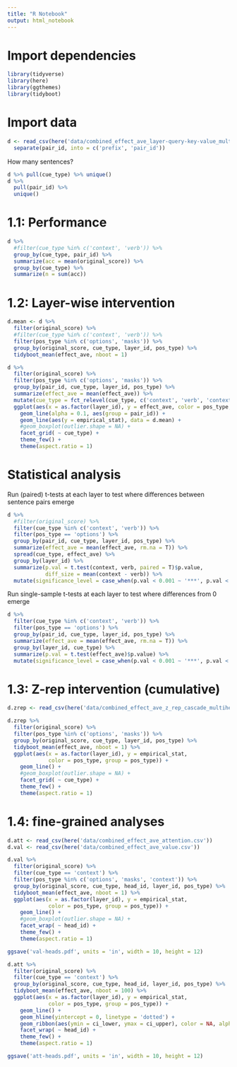 ```yaml
---
title: "R Notebook"
output: html_notebook
---
```


# Import dependencies

```r
library(tidyverse)
library(here)
library(ggthemes)
library(tidyboot)
```

# Import data

```r
d <- read_csv(here('data/combined_effect_ave_layer-query-key-value_multihead.csv')) %>%
  separate(pair_id, into = c('prefix', 'pair_id'))
```

How many sentences?

```r
d %>% pull(cue_type) %>% unique()
d %>% 
  pull(pair_id) %>%
  unique()
```

# 1.1: Performance

```r
d %>%
  #filter(cue_type %in% c('context', 'verb')) %>%
  group_by(cue_type, pair_id) %>%
  summarize(acc = mean(original_score)) %>%
  group_by(cue_type) %>%
  summarize(n = sum(acc))
```

# 1.2: Layer-wise intervention

```r
d.mean <- d %>%
  filter(original_score) %>%
  #filter(cue_type %in% c('context', 'verb')) %>%
  filter(pos_type %in% c('options', 'masks')) %>%
  group_by(original_score, cue_type, layer_id, pos_type) %>%
  tidyboot_mean(effect_ave, nboot = 1)

d %>%
  filter(original_score) %>%
  filter(pos_type %in% c('options', 'masks')) %>%
  group_by(pair_id, cue_type, layer_id, pos_type) %>%
  summarize(effect_ave = mean(effect_ave)) %>%
  mutate(cue_type = fct_relevel(cue_type, c('context', 'verb', 'context_verb'))) %>%
  ggplot(aes(x = as.factor(layer_id), y = effect_ave, color = pos_type, group = pos_type)) +
    geom_line(alpha = 0.1, aes(group = pair_id)) +
    geom_line(aes(y = empirical_stat), data = d.mean) +
    #geom_boxplot(outlier.shape = NA) +
    facet_grid( ~ cue_type) +
    theme_few() +
    theme(aspect.ratio = 1)
```

# Statistical analysis

Run (paired) t-tests at each layer to test where differences between sentence pairs emerge

```r
d %>%
  #filter(original_score) %>%
  filter(cue_type %in% c('context', 'verb')) %>%
  filter(pos_type == 'options') %>%
  group_by(pair_id, cue_type, layer_id, pos_type) %>%
  summarize(effect_ave = mean(effect_ave, rm.na = T)) %>%
  spread(cue_type, effect_ave) %>%
  group_by(layer_id) %>%
  summarize(p.val = t.test(context, verb, paired = T)$p.value,
            diff_size = mean(context - verb)) %>%
  mutate(significance_level = case_when(p.val < 0.001 ~ '***', p.val < 0.01 ~ '**', p.val < 0.05 ~ '*', TRUE ~ 'n.s.'))
```

Run single-sample t-tests at each layer to test where differences from 0 emerge

```r
d %>%
  filter(cue_type %in% c('context', 'verb')) %>%
  filter(pos_type == 'options') %>%
  group_by(pair_id, cue_type, layer_id, pos_type) %>%
  summarize(effect_ave = mean(effect_ave, rm.na = T)) %>%
  group_by(layer_id, cue_type) %>%
  summarize(p.val = t.test(effect_ave)$p.value) %>%
  mutate(significance_level = case_when(p.val < 0.001 ~ '***', p.val < 0.01 ~ '**', p.val < 0.05 ~ '*', TRUE ~ 'n.s.'))
```


# 1.3: Z-rep intervention (cumulative)

```r
d.zrep <- read_csv(here('data/combined_effect_ave_z_rep_cascade_multihead.csv')) 

d.zrep %>%
  filter(original_score) %>%
  filter(pos_type %in% c('options', 'masks')) %>%
  group_by(original_score, cue_type, layer_id, pos_type) %>%
  tidyboot_mean(effect_ave, nboot = 1) %>%
  ggplot(aes(x = as.factor(layer_id), y = empirical_stat, 
             color = pos_type, group = pos_type)) +
    geom_line() +
    #geom_boxplot(outlier.shape = NA) +
    facet_grid( ~ cue_type) +
    theme_few() +
    theme(aspect.ratio = 1)
```


# 1.4: fine-grained analyses

```r
d.att <- read_csv(here('data/combined_effect_ave_attention.csv')) 
d.val <- read_csv(here('data/combined_effect_ave_value.csv')) 
```

```r
d.val %>%
  filter(original_score) %>%
  filter(cue_type == 'context') %>%
  filter(pos_type %in% c('options', 'masks', 'context')) %>%
  group_by(original_score, cue_type, head_id, layer_id, pos_type) %>%
  tidyboot_mean(effect_ave, nboot = 1) %>%
  ggplot(aes(x = as.factor(layer_id), y = empirical_stat, 
             color = pos_type, group = pos_type)) +
    geom_line() +
    #geom_boxplot(outlier.shape = NA) +
    facet_wrap( ~ head_id) +
    theme_few() +
    theme(aspect.ratio = 1)

ggsave('val-heads.pdf', units = 'in', width = 10, height = 12)
```

```r
d.att %>%
  filter(original_score) %>%
  filter(cue_type == 'context') %>%
  group_by(original_score, cue_type, head_id, layer_id, pos_type) %>%
  tidyboot_mean(effect_ave, nboot = 100) %>%
  ggplot(aes(x = as.factor(layer_id), y = empirical_stat, 
             color = pos_type, group = pos_type)) +
    geom_line() +
    geom_hline(yintercept = 0, linetype = 'dotted') +
    geom_ribbon(aes(ymin = ci_lower, ymax = ci_upper), color = NA, alpha = 0.1) +
    facet_wrap( ~ head_id) +
    theme_few() +
    theme(aspect.ratio = 1)

ggsave('att-heads.pdf', units = 'in', width = 10, height = 12)
```



